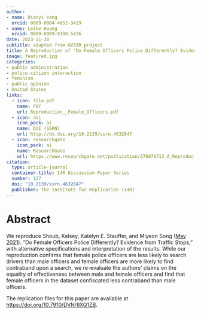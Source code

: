 ```yaml
---
author: 
- name: Dianyi Yang
  orcid: 0009-0004-4652-3429
- name: Leike Huang
  orcid: 0009-0009-9108-5436
date: 2023-11-30
subtitle: adapted from GV330 project
title: A Reproduction of 'Do Female Officers Police Differently? Evidence from Traffic Stops' (American Journal of Political Science, 2021)
image: featured.jpg
categories:
- public administration 
- police-citizen interaction
- feminism
- public opinion
- United States
links:
  - icon: file-pdf
    name: PDF
    url: Reproduction__Female_Officers.pdf
  - icon: doi
    icon_pack: ai
    name: DOI (SSRN)
    url: http://dx.doi.org/10.2139/ssrn.4632847
  - icon: researchgate
    icon_pack: ai
    name: ResearchGate
    url: https://www.researchgate.net/publication/376076713_A_Reproduction_of_Do_Female_Officers_Police_Differently_Evidence_from_Traffic_Stops_American_Journal_of_Political_Science_2021
citation:
  type: article-journal
  container-title: I4R Discussion Paper Series
  number: 127
  doi: "10.2139/ssrn.4632847"
  publisher: The Institute for Replication (I4R)
---
```

# Abstract

We reproduce Shoub, Kelsey, Katelyn E. Stauffer, and Miyeon Song ([May 2021](https://doi.org/10.1111/ajps.12618)). "Do Female Officers Police Differently? Evidence from Traffic Stops," with alternative specifications and interpretation of the results. While our reproduction confirms that female police officers are less likely to search drivers than male officers and female officers are more likely to find contraband upon a search, we re-evaluate the authors' claims on the equality of effectiveness between male and female officers and find that female officers in the dataset confiscated less contraband than male officers.

The replication files for this paper are available at [https://doi.org/10.7910/DVN/8XQ1ZB](https://doi.org/10.7910/DVN/8XQ1ZB).

